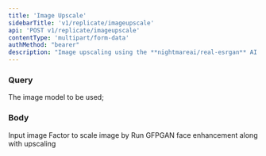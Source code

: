 ```yaml
---
title: 'Image Upscale'
sidebarTitle: 'v1/replicate/imageupscale'
api: 'POST v1/replicate/imageupscale'
contentType: 'multipart/form-data'
authMethod: "bearer"
description: "Image upscaling using the **nightmareai/real-esrgan** AI Model."
---
```


### Query
<ParamField query="model" type="string" default="nightmareai/real-esrgan" required>
  The image model to be used; 
</ParamField>

### Body
<ParamField body="image" type="file" required>
  Input image 
</ParamField>
<ParamField body="scale" type="float" default="4.0">
  Factor to scale image by
</ParamField>
<ParamField body="face_enhance" type="boolean" default="False">
  Run GFPGAN face enhancement along with upscaling
</ParamField>

